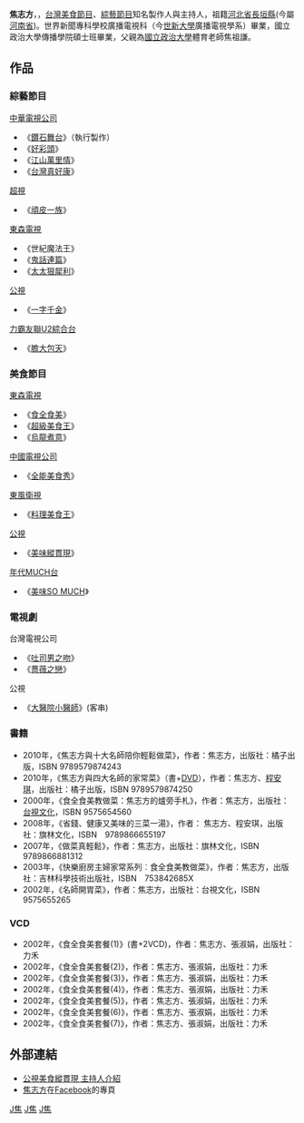 {{blpunsourced|time=2015-07-26T10:20:34+00:00}}
{{藝人
|姓名 =焦志方
|類型 =主持人
|圖片 =
|圖片簡介 =
|本名 =
|羅馬拼音 =Jiao Zhi Fang
|英文名 =
|暱稱 =
|其他藝名 =
|國籍 = {{ROC}}
|民族 =
|籍貫 =
|出生日期 ={{birth date and age|1962|7|6}}
|出生地點 ={{TWN}}
|逝世日期 =
|逝世地點 =
|職業 = [[製作人|製作人]]、[[主持人|主持人]]、[[配音員|配音員]]
|語言 = [[國語|國語]]、[[台語|台語]]、[[英語|英語]]、[[粵語|粵語]]
|教育程度 =[[國立政治大學|國立政治大學]]傳播學院碩士班畢業
|宗教信仰 =
|配偶 =
|兒女 =
|父母 = 焦祖謙（父）
|音樂類型 =
|演奏樂器 =
|出道地點 =
|出道作 =
|出道日期 =
|代表作 =
|活躍年代 =
|唱片公司 =
|經紀公司 =
|網站 =
|獎項 =
|IMDb =
}}
'''焦志方'''，{{BD|1962年|7月6日|||catIdx=J焦}}，[[台灣|台灣]][[美食節目|美食節目]]、[[綜藝節目|綜藝節目]]知名製作人與主持人，祖籍[[河北省|河北省]][[長垣縣|長垣縣]](今屬[[河南省|河南省]])。世界新聞專科學校廣播電視科（今[[世新大學|世新大學]]廣播電視學系）畢業，國立政治大學傳播學院碩士班畢業，父親為[[國立政治大學|國立政治大學]]體育老師焦祖謙。

==作品==
===綜藝節目===
;[[中華電視公司|中華電視公司]]
*《[[鑽石舞台|鑽石舞台]]》（執行製作）
*《[[好彩頭|好彩頭]]》
*《[[江山萬里情|江山萬里情]]》
*《[[台灣真好康|台灣真好康]]》
;[[超視|超視]]
*《[[頑皮一族|頑皮一族]]》
;[[東森電視|東森電視]]
*《世紀魔法王》
*《[[鬼話連篇|鬼話連篇]]》
*《[[太太狠犀利|太太狠犀利]]》

;[[公視|公視]]
*《[[一字千金|一字千金]]》
;[[力霸友聯U2綜合台|力霸友聯U2綜合台]]
*《[[膽大包天|膽大包天]]》

===美食節目===
;[[東森電視|東森電視]]
*《[[食全食美|食全食美]]》
*《[[超級美食王|超級美食王]]》
*《[[烏龍煮意|烏龍煮意]]》
;[[中國電視公司|中國電視公司]]
*《[[全能美食秀|全能美食秀]]》
;[[東風衛視|東風衛視]]
*《[[料理美食王|料理美食王]]》
;[[公視|公視]]
*《[[美味縱貫現|美味縱貫現]]》
;[[年代MUCH台|年代MUCH台]]
*《[[美味SO_MUCH|美味SO MUCH]]》

===電視劇===
;台灣電視公司
*《[[吐司男之吻|吐司男之吻]]》
*《[[薔薇之戀|薔薇之戀]]》
;公視
*《[[大醫院小醫師|大醫院小醫師]]》(客串)

===書籍===
*2010年，《焦志方與十大名師陪你輕鬆做菜》，作者：焦志方，出版社：橘子出版，ISBN 9789579874243  
*2010年，《焦志方與四大名師的家常菜》（書+[[DVD|DVD]]），作者：焦志方、[[程安琪|程安琪]]，出版社：橘子出版，ISBN 9789579874250 
*2000年，《食全食美教做菜：焦志方的爐旁手札》，作者：焦志方，出版社：[[台視文化|台視文化]]，ISBN 9575654560 
*2008年，《省錢、健康又美味的三菜一湯》，作者： 焦志方、程安琪，出版社：旗林文化，ISBN　9789866655197
*2007年，《做菜真輕鬆》，作者：焦志方，出版社：旗林文化，ISBN 9789866881312
*2003年，《快樂廚房主婦家常系列︰食全食美教做菜》，作者：焦志方，出版社：吉林科學技術出版社，ISBN　753842685X 
*2002年，《名師開胃菜》，作者：焦志方，出版社：台視文化，ISBN 9575655265

===VCD===
*2002年，《食全食美套餐(1)》(書+2VCD)，作者：焦志方、張淑娟，出版社：力禾
*2002年，《食全食美套餐(2)》，作者：焦志方、張淑娟，出版社：力禾
*2002年，《食全食美套餐(3)》，作者：焦志方、張淑娟，出版社：力禾
*2002年，《食全食美套餐(4)》，作者：焦志方、張淑娟，出版社：力禾
*2002年，《食全食美套餐(5)》，作者：焦志方、張淑娟，出版社：力禾
*2002年，《食全食美套餐(6)》，作者：焦志方、張淑娟，出版社：力禾
*2002年，《食全食美套餐(7)》，作者：焦志方、張淑娟，出版社：力禾

==外部連結==
*[http://www.pts.org.tw/Program/Template1B_Host.aspx?PNum=424 公視美食縱貫現 主持人介紹] {{Wayback|url=http://www.pts.org.tw/Program/Template1B_Host.aspx?PNum=424 |date=20190911143041 }}
*[https://www.facebook.com/people/%E7%84%A6%E5%BF%97%E6%96%B9/1377793550 焦志方]在[[Facebook|Facebook]]的專頁

[[Category:台灣電視製作人|J焦]]
[[Category:世界新聞專科學校校友|J焦]]
[[Category:焦姓|J焦]]